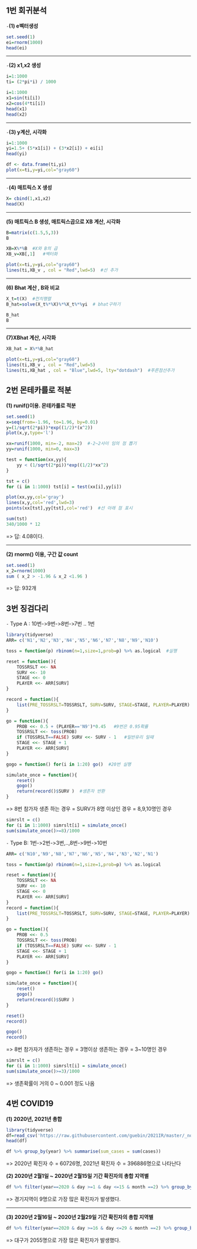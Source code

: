 ## 1번 회귀분석
`-`**(1) e벡터생성**
```r
set.seed(1)
ei=rnorm(1000)
head(ei)
```

---

`-`**(2) x1,x2 생성**
```r
i=1:1000
ti= (2*pi*i) / 1000

i=1:1000
x1=sin(ti[i])
x2=cos(4*ti[i])
head(x1)
head(x2)
```

---

`-`**(3) y계산, 시각화**
```r

i=1:1000
yi=1.5+ (5*x1[i]) + (3*x2[i]) + ei[i]
head(yi)

df <- data.frame(ti,yi)
plot(x=ti,y=yi,col="gray60")
```

---

`-`**(4) 매트릭스 X 생성**
```r
X= cbind(1,x1,x2)
head(X)
```

---

**(5) 매트릭스 B 생성, 매트릭스곱으로 XB 계산, 시각화**
```r
B=matrix(c(1.5,5,3))
B

XB=X%*%B  #X와 B의 곱
XB_v=XB[,1]   #벡터화

plot(x=ti,y=yi,col="gray60")
lines(ti,XB_v , col = "Red",lwd=5)  #선 추가
```

---

**(6) Bhat 계산 , B와 비교** 
```r
X_t=t(X)  #전치행렬
B_hat=solve(X_t%*%X)%*%X_t%*%yi  # bhat구하기

B_hat
B
```

---

**(7)XBhat 계산, 시각화**
```r
XB_hat = X%*%B_hat

plot(x=ti,y=yi,col="gray60")
lines(ti,XB_v , col = "Red",lwd=5)  
lines(ti,XB_hat , col = "Blue",lwd=5, lty="dotdash")  #푸른점선추가
```



\newpage
## 2번 몬테카를로 적분
**(1) runif()이용. 몬테카를로 적분**
```r
set.seed(1)
x=seq(from=-1.96, to=1.96, by=0.01)
y=(1/sqrt(2*pi))*exp((1/2)*(x^2))
plot(x,y,type='l')

xx=runif(1000, min=-2, max=2)  #-2~2사이 임의 점 뽑기
yy=runif(1000, min=0, max=3) 

test = function(xx,yy){
    yy < (1/sqrt(2*pi))*exp((1/2)*xx^2)
}

tst = c()
for (i in 1:1000) tst[i] = test(xx[i],yy[i])

plot(xx,yy,col='gray')
lines(x,y,col='red',lwd=3)
points(xx[tst],yy[tst],col='red')  #선 아래 점 표시

sum(tst)
340/1000 * 12

```
=> 답: 4.08이다.

---

**(2) rnorm() 이용, 구간 값 count**
```r
set.seed(1)
x_2=rnorm(1000)
sum ( x_2 > -1.96 & x_2 <1.96 )
```
=> 답: 932개


\newpage
## 3번 징검다리

`-`  Type A : 10번->9번->8번->7번 .. 1번
```r
library(tidyverse)
ARR= c('N1','N2','N3','N4','N5','N6','N7','N8','N9','N10')

toss = function(p) rbinom(n=1,size=1,prob=p) %>% as.logical  #실행

reset = function(){  
    TOSSRSLT <<- NA
    SURV <<- 10
    STAGE <<- 0 
    PLAYER <<- ARR[SURV]
}

record = function(){
    list(PRE_TOSSRSLT=TOSSRSLT, SURV=SURV, STAGE=STAGE, PLAYER=PLAYER) 
}

go = function(){
    PROB <<- 0.5 + (PLAYER=='N9')*0.45   #9번은 0.95확률
    TOSSRSLT <<- toss(PROB) 
    if (TOSSRSLT==FALSE) SURV <<- SURV - 1   #일반유리 일때
    STAGE <<- STAGE + 1 
    PLAYER <<- ARR[SURV] 
}   

gogo = function() for(i in 1:20) go()  #20번 실행

simulate_once = function(){
    reset()
    gogo()
    return(record()$SURV )  #생존자 반환
}

```
=> 8번 참가자 생존 하는 경우 = SURV가 8명 이상인 경우 = 8,9,10명인 경우

```r
simrslt = c() 
for (i in 1:1000) simrslt[i] = simulate_once()
sum(simulate_once()>=8)/1000
```


\newpage
`-` Type B: 1번->2번->3번,..,8번->9번->10번
```r
ARR= c('N10','N9','N8','N7','N6','N5','N4','N3','N2','N1') 

toss = function(p) rbinom(n=1,size=1,prob=p) %>% as.logical

reset = function(){
    TOSSRSLT <<- NA
    SURV <<- 10
    STAGE <<- 0 
    PLAYER <<- ARR[SURV]
}
record = function(){
    list(PRE_TOSSRSLT=TOSSRSLT, SURV=SURV, STAGE=STAGE, PLAYER=PLAYER) 
}

go = function(){
    PROB <<- 0.5 
    TOSSRSLT <<- toss(PROB) 
    if (TOSSRSLT==FALSE) SURV <<- SURV - 1 
    STAGE <<- STAGE + 1 
    PLAYER <<- ARR[SURV]    
}   

gogo = function() for(i in 1:20) go()

simulate_once = function(){
    reset()
    gogo()
    return(record()$SURV )
}

```

```r
reset()
record()

gogo()
record()

```
=> 8번 참가자가 생존하는 경우 = 3명이상 생존하는 경우 = 3~10명인 경우

```r
simrslt = c() 
for (i in 1:1000) simrslt[i] = simulate_once() 
sum(simulate_once()>=3)/1000
```
=> 생존확률이 거의 0 ~ 0.001 정도 나옴


\newpage
## 4번 COVID19
**(1) 2020년, 2021년 총합**
```r
library(tidyverse)
df=read_csv('https://raw.githubusercontent.com/guebin/2021IR/master/_notebooks/covid19.csv')
head(df)

df %>% group_by(year) %>% summarise(sum_cases = sum(cases))
```
=> 2020년 확진자 수 = 60726명, 2021년 확진자 수 = 396886명으로 나타난다 



\newpage
**(2) 2020년 2월1일 ~ 2020년 2월15일 기간 확진자의 총합 지역별**
```r
df %>% filter(year==2020 & day >=1 & day <=15 & month ==2) %>% group_by(prov) %>% summarise(sum_cases = sum(cases))

```
=> 경기지역이 9명으로 가장 많은 확진자가 발생했다.

---

**(3) 2020년 2월16일 ~ 2020년 2월29일 기간 확진자의 총합 지역별**
```r
df %>% filter(year==2020 & day >=16 & day <=29 & month ==2) %>% group_by(prov) %>% summarise(sum_cases = sum(cases))
```
=> 대구가 2055명으로 가장 많은 확진자가 발생했다.
